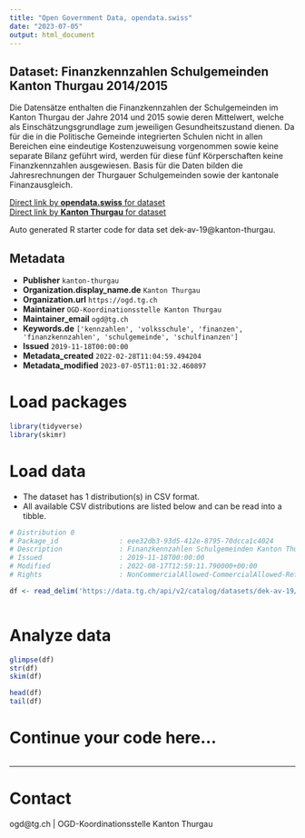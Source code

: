 ```yaml
---
title: "Open Government Data, opendata.swiss"
date: "2023-07-05"
output: html_document
---
```


## Dataset: Finanzkennzahlen Schulgemeinden Kanton Thurgau 2014/2015

Die Datensätze enthalten die Finanzkennzahlen der Schulgemeinden im Kanton Thurgau der Jahre 2014 und 2015 sowie deren Mittelwert, welche als Einschätzungsgrundlage zum jeweiligen Gesundheitszustand dienen. Da für die in die Politische Gemeinde integrierten Schulen nicht in allen Bereichen eine eindeutige Kostenzuweisung vorgenommen sowie keine separate Bilanz geführt wird, werden für diese fünf Körperschaften keine Finanzkennzahlen ausgewiesen. Basis für die Daten bilden die Jahresrechnungen der Thurgauer Schulgemeinden sowie der kantonale Finanzausgleich.

[Direct link by **opendata.swiss** for dataset](https://opendata.swiss/de/dataset/finanzkennzahlen-schulgemeinden-kanton-thurgau-2014-2015)<br>
[Direct link by **Kanton Thurgau** for dataset](https://data.tg.ch/explore/dataset/dek-av-19/)

Auto generated R starter code for data set dek-av-19@kanton-thurgau.

## Metadata

- **Publisher** `kanton-thurgau`
- **Organization.display_name.de** `Kanton Thurgau`
- **Organization.url** `https://ogd.tg.ch`
- **Maintainer** `OGD-Koordinationsstelle Kanton Thurgau`
- **Maintainer_email** `ogd@tg.ch`
- **Keywords.de** `['kennzahlen', 'volksschule', 'finanzen', 'finanzkennzahlen', 'schulgemeinde', 'schulfinanzen']`
- **Issued** `2019-11-18T00:00:00`
- **Metadata_created** `2022-02-28T11:04:59.494204`
- **Metadata_modified** `2023-07-05T11:01:32.460897`


# Load packages

```r

library(tidyverse)
library(skimr)

```

# Load data

-   The dataset has 1 distribution(s) in CSV format.
-   All available CSV distributions are listed below and can be read into a tibble.

```r

# Distribution 0
# Package_id               : eee32db3-93d5-412e-8795-70dcca1c4024
# Description              : Finanzkennzahlen Schulgemeinden Kanton Thurgau 2014/2015 (csv)
# Issued                   : 2019-11-18T00:00:00
# Modified                 : 2022-08-17T12:59:11.790000+00:00
# Rights                   : NonCommercialAllowed-CommercialAllowed-ReferenceRequired

df <- read_delim('https://data.tg.ch/api/v2/catalog/datasets/dek-av-19/exports/csv')



```

# Analyze data

```r

glimpse(df)
str(df)
skim(df)

head(df)
tail(df)

```

# Continue your code here...

```r

```

------------------------------------------------------------------------

# Contact

ogd@tg.ch | OGD-Koordinationsstelle Kanton Thurgau
